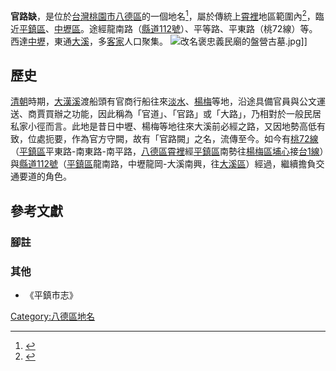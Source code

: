 '''官路缺'''，是位於[[台灣|台灣]][[桃園市|桃園市]][[八德區|八德區]]的一個地名<ref>{{Cite web |url=https://www.tycg.gov.tw/bade/home.jsp?id=19&parentpath=null&mcustomize=picture_view.jsp&dataserno=201610130022 |title=仁德世家(和成八音團)，桃園市八德區公所官網 |accessdate=2018-12-27 |archive-date=2018-12-28 |archive-url=https://web.archive.org/web/20181228034907/https://www.tycg.gov.tw/bade/home.jsp?id=19&parentpath=null&mcustomize=picture_view.jsp&dataserno=201610130022 |dead-url=no }}</ref>，屬於傳統上[[霄裡|霄裡]]地區範圍內<ref>{{Cite web |url=http://www.ceremony.com.tw/f/f01/f01_07.asp |title=桃園縣八德霄裡德慶堂，台灣祭祀公業協會 |access-date=2018-12-27 |archive-url=https://web.archive.org/web/20181228034943/http://www.ceremony.com.tw/f/f01/f01_07.asp |archive-date=2018-12-28 |dead-url=yes }}</ref>，臨近[[平鎮區|平鎮區]]、[[中壢區|中壢區]]。途經龍南路（[[縣道112號|縣道112號]]）、平等路、平東路（桃72線）等。西達[[中壢區|中壢]]，東通[[大溪區|大溪]]，多[[客家|客家]]人口聚集。
[[File:改名褒忠義民廟的盤營古墓.jpg|thumb]]]]
== 歷史 ==
[[清朝|清朝]]時期，[[大漢溪|大漢溪]]渡船頭有官商行船往來[[淡水區|淡水]]、[[楊梅區|楊梅]]等地，沿途具備官員與公文運送、商賈買辦之功能，因此稱為「官道」、「官路」或「大路」，乃相對於一般民居私家小徑而言。此地是昔日中壢、楊梅等地往來大溪前必經之路，又因地勢高低有致，位處扼要，作為官方守闕，故有「官路闕」之名，流傳至今。如今有[[桃72線|桃72線]]（[[平鎮區|平鎮區]]平東路-南東路-南平路，[[八德區|八德區]][[霄裡|霄裡]]經[[平鎮區|平鎮區]]南勢往[[楊梅區|楊梅區]][[埔心_(桃園市)|埔心]]接[[台1線|台1線]]）與[[縣道112號|縣道112號]]（[[平鎮區|平鎮區]]龍南路，中壢龍岡-大溪南興，往[[大溪區|大溪區]]）經過，繼續擔負交通要道的角色。

== 參考文獻 ==
===腳註===
{{reflist}}
===其他===
* 《平鎮市志》

[[Category:八德區地名|Category:八德區地名]]